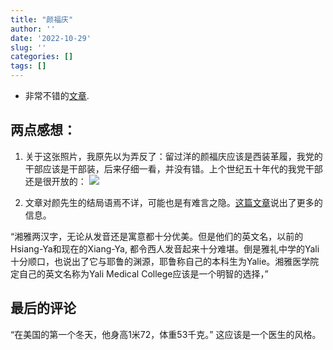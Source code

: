 ```yaml
---
title: "颜福庆"
author: ''
date: '2022-10-29'
slug: ''
categories: []
tags: []
---
```


- 非常不错的[文章](https://mp.weixin.qq.com/s/btchmjdu9-khMkDEMyIluQ).

## 两点感想：

1. 关于这张照片，我原先以为弄反了：留过洋的颜福庆应该是西装革履，我党的干部应该是干部装，后来仔细一看，并没有错。上个世纪五十年代的我党干部还是很开放的：
![](/image/yanfuqin.png)


2. 文章对颜先生的结局语焉不详，可能也是有难言之隐。[这篇文章](https://blog.wenxuecity.com/blog/frontend.php?act=articlePrint&blogId=61002&date=201308&postId=12917)说出了更多的信息。

"湘雅两汉字，无论从发音还是寓意都十分优美。但是他们的英文名，以前的Hsiang-Ya和现在的Xiang-Ya, 都令西人发音起来十分难堪。倒是雅礼中学的Yali十分顺口，也说出了它与耶鲁的渊源，耶鲁称自己的本科生为Yalie。湘雅医学院定自己的英文名称为Yali Medical College应该是一个明智的选择，"

## 最后的评论

“在美国的第一个冬天，他身高1米72，体重53千克。” 这应该是一个医生的风格。
